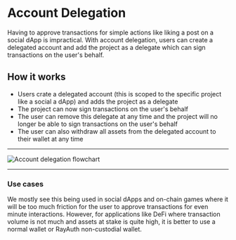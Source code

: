 # Account Delegation

Having to approve transactions for simple actions like liking a post on a social dApp is impractical. With account delegation, users can create a delegated account and add the project as a delegate which can sign transactions on the user's behalf.

## How it works

- Users crate a delegated account (this is scoped to the specific project like a social a dApp) and adds the project as a delegate
- The project can now sign transactions on the user's behalf
- The user can remove this delegate at any time and the project will no longer be able to sign transactions on the user's behalf
- The user can also withdraw all assets from the delegated account to their wallet at any time

---

![Account delegation flowchart](../../../../../assets/flowcharts/account-delegation.excalidraw.png)

---

### Use cases

We mostly see this being used in social dApps and on-chain games where it will be too much friction for the user to approve transactions for even minute interactions. However, for applications like DeFi where transaction volume is not much and assets at stake is quite high, it is better to use a normal wallet or RayAuth non-custodial wallet.
